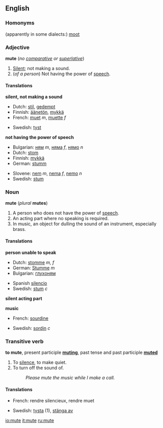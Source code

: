 ==English==
===Homonyms===
(apparently in some dialects:) [[moot]]

===Adjective===
'''mute''' (''no [[comparative]] or [[superlative]]'')

#<!--DefA--> [[Silent]]; not making a sound.
#<!--DefB-->(''of a person'') Not having the power of [[speech]].
<!--this is "moot", and this not what it means in any case: # (of a point) one that doesn't mean anything or means very little.-->

====Translations====

<!--DefA-->'''silent, not making a sound'''
{{top}}
*Dutch: [[stil]], [[gedempt]]
*Finnish: [[äänetön]], [[mykkä]]
*French: [[muet]] ''m'', [[muette]] ''f''
{{mid}}
*Swedish: [[tyst]]
{{bottom}}

<!--DefB-->'''not having the power of speech'''
{{top}}
*Bulgarian: [[ням]] ''m'', [[нямa]] ''f'', [[нямo]] ''n''
*Dutch: [[stom]]
*Finnish: [[mykkä]]
*German: [[stumm]]
{{mid}}
*Slovene: [[nem]] ''m'', [[nema]] ''f'', [[nemo]] ''n''
*Swedish: [[stum]]
{{bottom}}

===Noun===
'''mute''' (''plural'' '''mutes''')

#<!--DefC-->A person who does not have the power of [[speech]].
#<!--DefD-->An acting part where no speaking is required.
#<!--DefE-->In music, an object for dulling the sound of an instrument, especially brass.

====Translations====
<!--DefC--> '''person unable to speak'''
{{top}}
*Dutch: [[stomme]] ''m, f''
*German: [[Stumme]] ''m''
*Bulgarian: [[глухоням]]
{{mid}}
*Spanish [[silencio]]
*Swedish: [[stum]] ''c''
{{bottom}}

<!--DefD--> '''silent acting part'''
{{top}}
{{mid}}
{{bottom}}

<!--DefE--> '''music'''
{{top}}
*French: [[sourdine]]
{{mid}}
*Swedish: [[sordin]] ''c''
{{bottom}}

===Transitive verb===
'''to mute''', present participle '''[[muting]]''', past tense and past participle '''[[muted]]'''

#<!--DefF-->To [[silence]], to make quiet.
#<!--DefG-->To turn off the sound of.
#:''Please mute the music while I make a call.''

====Translations====
<!--DefF-->
{{top}}
*French: rendre silencieux, rendre muet
{{mid}}
*Swedish: [[tysta]] (1), [[stänga av]]
{{bottom}}

<!--DefG-->
{{top}}
{{mid}}
{{bottom}}

[[io:mute]]
[[it:mute]]
[[ru:mute]]